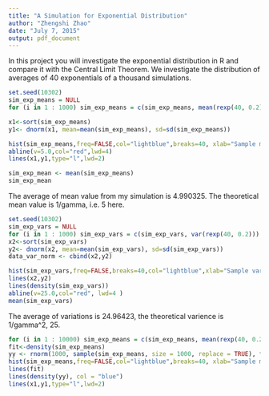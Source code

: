 ```yaml
---
title: "A Simulation for Exponential Distribution"
author: "Zhengshi Zhao"
date: "July 7, 2015"
output: pdf_document
---
```

In this project you will investigate the exponential distribution in R and compare it with the Central Limit Theorem. We investigate the distribution of averages of 40 exponentials of a thousand simulations.


```r
set.seed(10302)
sim_exp_means = NULL
for (i in 1 : 1000) sim_exp_means = c(sim_exp_means, mean(rexp(40, 0.2)))
```


```r
x1<-sort(sim_exp_means)
y1<- dnorm(x1, mean=mean(sim_exp_means), sd=sd(sim_exp_means))

hist(sim_exp_means,freq=FALSE,col="lightblue",breaks=40, xlab="Sample means")
abline(v=5.0,col="red",lwd=4)
lines(x1,y1,type="l",lwd=2)
```

```r
sim_exp_mean <- mean(sim_exp_means)
sim_exp_mean
```
The average of mean value from my simulation is 4.990325. The theoretical mean value is 1/gamma, i.e. 5 here. 

```r
set.seed(10302)
sim_exp_vars = NULL
for (i in 1 : 1000) sim_exp_vars = c(sim_exp_vars, var(rexp(40, 0.2)))
x2<-sort(sim_exp_vars)
y2<- dnorm(x2, mean=mean(sim_exp_vars), sd=sd(sim_exp_vars))
data_var_norm <- cbind(x2,y2)

hist(sim_exp_vars,freq=FALSE,breaks=40,col="lightblue",xlab="Sample variances")
lines(x2,y2)
lines(density(sim_exp_vars))
abline(v=25.0,col="red", lwd=4 )
mean(sim_exp_vars)
```
The average of variations is 24.96423, the theoretical varience is 1/gamma^2, 25. 
```r
for (i in 1 : 10000) sim_exp_means = c(sim_exp_means, mean(rexp(40, 0.2)))
fit<-density(sim_exp_means)
yy <- rnorm(1000, sample(sim_exp_means, size = 1000, replace = TRUE), fit$bw)
hist(sim_exp_means,freq=FALSE,col="lightblue",breaks=40, xlab="Sample means")
lines(fit)
lines(density(yy), col = "blue")
lines(x1,y1,type="l",lwd=2)
```